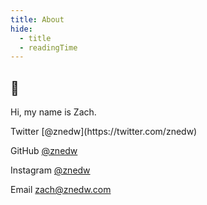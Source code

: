 ```yaml
---
title: About
hide:
  - title
  - readingTime
---
```


## 👋

Hi, my name is Zach.

<div>
  Twitter [@znedw](https://twitter.com/znedw)

GitHub [@znedw](https://github.com/znedw)

Instagram [@znedw](https://instagram.com/znedw)

Email [zach@znedw.com](mailto:zach@znedw.com)

</div>
